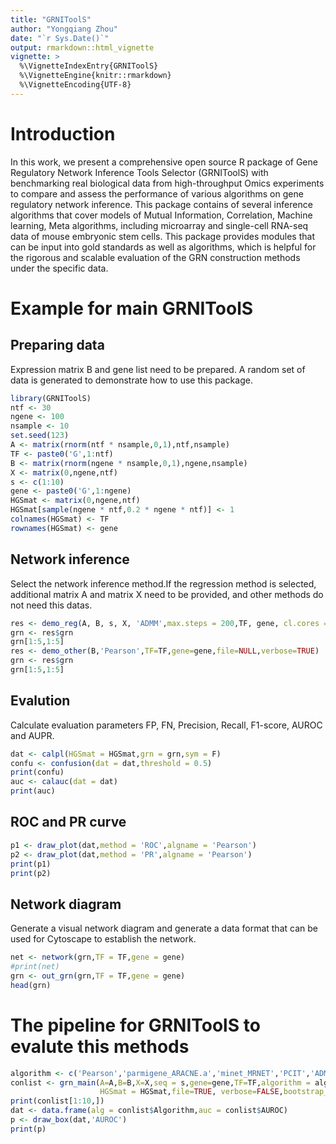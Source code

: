```yaml
---
title: "GRNIToolS"
author: "Yongqiang Zhou"
date: "`r Sys.Date()`"
output: rmarkdown::html_vignette
vignette: >
  %\VignetteIndexEntry{GRNIToolS}
  %\VignetteEngine{knitr::rmarkdown}
  %\VignetteEncoding{UTF-8}
---
```


# Introduction

In this work, we present a comprehensive open source R package of Gene Regulatory Network Inference Tools Selector (GRNIToolS) with benchmarking real biological data from high-throughput Omics experiments to compare and assess the performance of various algorithms on gene regulatory network inference. This package contains of several inference algorithms that cover models of Mutual Information, Correlation, Machine learning, Meta algorithms, including microarray and single-cell RNA-seq data of mouse embryonic stem cells. This package provides modules that can be input into gold standards as well as algorithms, which is helpful for the rigorous and scalable evaluation of the GRN construction methods under the specific data.


# Example for main GRNIToolS
## Preparing data
Expression matrix B and gene list need to be prepared. A random set of data is generated to demonstrate how to use this package.
```r
library(GRNIToolS)
ntf <- 30
ngene <- 100
nsample <- 10
set.seed(123)
A <- matrix(rnorm(ntf * nsample,0,1),ntf,nsample)
TF <- paste0('G',1:ntf)
B <- matrix(rnorm(ngene * nsample,0,1),ngene,nsample)
X <- matrix(0,ngene,ntf)
s <- c(1:10)
gene <- paste0('G',1:ngene)
HGSmat <- matrix(0,ngene,ntf)
HGSmat[sample(ngene * ntf,0.2 * ngene * ntf)] <- 1
colnames(HGSmat) <- TF
rownames(HGSmat) <- gene
```

## Network inference
Select the network inference method.If the regression method is selected, additional matrix A and matrix X need to be provided, and other methods do not need this datas.
```r
res <- demo_reg(A, B, s, X, 'ADMM',max.steps = 200,TF, gene, cl.cores = 2,file=NULL,verbose=TRUE)
grn <- res$grn 
grn[1:5,1:5]
res <- demo_other(B,'Pearson',TF=TF,gene=gene,file=NULL,verbose=TRUE)
grn <- res$grn 
grn[1:5,1:5]
```

## Evalution
Calculate evaluation parameters FP, FN, Precision, Recall, F1-score, AUROC and AUPR.
```r
dat <- calpl(HGSmat = HGSmat,grn = grn,sym = F)
confu <- confusion(dat = dat,threshold = 0.5)
print(confu)
auc <- calauc(dat = dat)
print(auc)
```
## ROC and PR curve
```r
p1 <- draw_plot(dat,method = 'ROC',algname = 'Pearson')
p2 <- draw_plot(dat,method = 'PR',algname = 'Pearson')
print(p1)
print(p2)
```

## Network diagram
Generate a visual network diagram and generate a data format that can be used for Cytoscape to establish the network.
```r
net <- network(grn,TF = TF,gene = gene)
#print(net)
grn <- out_grn(grn,TF = TF,gene = gene)
head(grn)
```


# The pipeline for GRNIToolS to evalute this methods
```r
algorithm <- c('Pearson','parmigene_ARACNE.a','minet_MRNET','PCIT','ADMM')
conlist <- grn_main(A=A,B=B,X=X,seq = s,gene=gene,TF=TF,algorithm = algorithm,
                    HGSmat = HGSmat,file=TRUE, verbose=FALSE,bootstrap_num = 5,sym = FALSE,threshold = 0.5)
print(conlist[1:10,])
dat <- data.frame(alg = conlist$Algorithm,auc = conlist$AUROC)
p <- draw_box(dat,'AUROC')
print(p)
```

